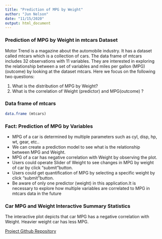 ```yaml
---
title: "Prediction of MPG by Weight"
author: "Jun Nelson"
date: "11/15/2020"
output: html_document
---
```


### Prediction of MPG by Weight in mtcars Dataset
Motor Trend is a magazine about the automobile industry. It has a dataset called mtcars which is a collection of cars. The data frame of mtcars includes 32 observations with 11 variables. They are interested in exploring the relationship between a set of variables and miles per gallon (MPG)(outcome) by looking at the dataset mtcars.  Here we focus on the following two questions:

1.	What is the distribution of MPG by Weight?
2.	What is the correlation of Weight (predictor) and MPG(outcome) ? 

### Data frame of mtcars
```r
data.frame (mtcars)
```

### Fact: Prediction of MPG by Variables
- MPG of a car is determined by multiple parameters such as cyl, disp, hp, wt, gear, etc..
- We can create a prediction model to see what is the relationship between MPG and Weight.
- MPG of a car has negative correlation with Weight by observing the plot.
- Users could operate Slider of Weight to see changes in MPG by weight of car by click "submit"button.
- Users could get quantification of MPG by selecting a specific weight by click "submit"button.
- Be aware of only one predictor (weight) in this application.It is necessary to explore how multiple variables are correlated to MPG in mtcars data in the future

### Car MPG and Weight Interactive Summary Statistics  
The interactive plot depicts that car MPG has a negative correlation with Weight. Heavier weight car has less MPG.  

[Project Github Repository](https://github.com/june1970/DDP-week4-project/tree/main/MyfirstShinyapp)
